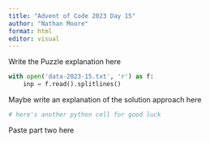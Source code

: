 ```yaml
---
title: "Advent of Code 2023 Day 15"
author: "Nathan Moore"
format: html
editor: visual
---
```


Write the Puzzle explanation here

```python

with open('data-2023-15.txt', 'r') as f:
    inp = f.read().splitlines()

```

Maybe write an explanation of the solution approach here

```python
# here's another python cell for good luck

```

Paste part two here
